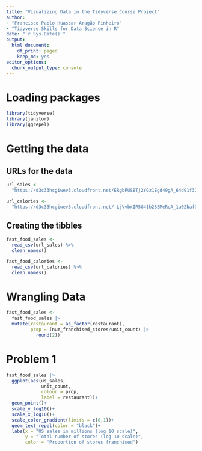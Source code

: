 ```yaml
---
title: "Visualizing Data in the Tidyverse Course Project"
author: 
- "Francisco Pablo Huascar Aragão Pinheiro"
- "Tidyverse Skills for Data Science in R"
date: "`r Sys.Date()`"
output:
  html_document:
    df_print: paged
    keep_md: yes
editor_options:
  chunk_output_type: console
---
```

# Loading packages

```r
library(tidyverse)
library(janitor)
library(ggrepel)
```

# Getting the data
## URLs for the data

```r
url_sales <- 
  "https://d3c33hcgiwev3.cloudfront.net/ERgbPUSBTj2YGz1Egd49gA_64d91f329b334df59109113c3084708f_data_fastfood_sales.csv?Expires=1678233600&Signature=fj1~zvdeWeL5d5XUtpCtXf0IrfD7C792~rR0jHGArJNRFPjQS~K8KRCgrh6ZPlEzJmA1HIINtWVxL8mQP5s-~5IH8-IelzTqCs~bmSQb6cRErAmlsLinEh3F-wKn8ZhwevHtcHfgUBUg0vhi2slbgo3s7smPoUC2LDP8hxMleek_&Key-Pair-Id=APKAJLTNE6QMUY6HBC5A"

url_calories <-
  "https://d3c33hcgiwev3.cloudfront.net/-LjVvbxIR5G41b28SMeReA_1a02baf08f0c4c479cbd944461c41ced_data_fastfood_calories.csv?Expires=1678233600&Signature=PBpE70nCKsugODkvQCQjeBPX5vWc5DG2basEDk2fXWmdw~AI5WPZDJaVV~XdQ05ys~kCf-FFU4i1UMbP2tplDUkThSqhxQVjAe5CHJYfIFgqnhIo1bLO~0N8Jx1-~A4Ai0yxU2vMFUhfix80YJbJi6PJVz9fU1USVXtlpNYqI-U_&Key-Pair-Id=APKAJLTNE6QMUY6HBC5A"
```

## Creating the tibbles

```r
fast_food_sales <- 
  read_csv(url_sales) %>% 
  clean_names()

fast_food_calories <- 
  read_csv(url_calories) %>% 
  clean_names()
```


# Wrangling Data

```r
fast_food_sales <- 
  fast_food_sales |>
  mutate(restaurant = as_factor(restaurant),
         prop = (num_franchised_stores/unit_count) |> 
           round(2))
```


# Problem 1

```r
fast_food_sales |>
  ggplot(aes(us_sales,
             unit_count,
             colour = prop,
             label = restaurant))+
  geom_point()+
  scale_y_log10()+
  scale_x_log10()+
  scale_color_gradient(limits = c(0,1))+
  geom_text_repel(color = "black")+
  labs(x = "US sales in millions (log 10 scale)",
       y = "Total number of stores (log 10 scale)",
       color = "Proportion of stores franchised")
```


